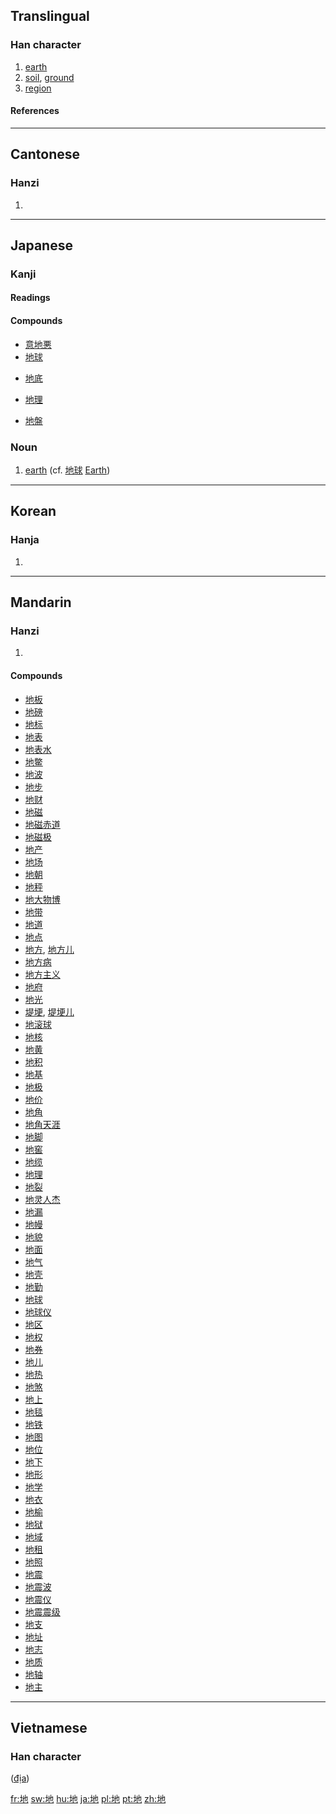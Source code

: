 ==Translingual==
{{stroke order|type=animate}}

===Han character===
{{Han char|rn=32|rad=土|as=03|sn=6|four=4411<sub>2</sub>|canj=土心木 (GPD)}}

# [[earth]]
# [[soil]], [[ground]]
# [[region]]

====References====
{{Han ref|kx=0224.060|dkj=04890|dj=0456.080|hdz=10420.120|uh=5730|ud=22320|bh=A661|bd=42593}}

----

==Cantonese==

===Hanzi===
{{yue-hanzi|jyut=|y=dei6}}

# {{defn|Cantonese}}

----

==Japanese==

===Kanji===
{{ja-kanji|grade=2|rs=土03}}

====Readings====
{{ja-readings|on=[[ち]] (chi), [[じ]] (ji)|kun=[[つち]] (tsuchi)}}

====Compounds====
{{top4}}
*[[意地悪]]
*[[地球]]
{{mid4}}
*[[地底]]
{{mid4}}
*[[地理]]
{{mid4}}
*[[地盤]]
{{bottom}}

===Noun===
{{ja-noun|k|hira=ち|rom=chi}}

# [[earth]] (cf. [[地球]] [[Earth]])

----

==Korean==

===Hanja===
{{ko-hanja|hangeul=지|rv=ji|mr=chi}}

# {{defn|Korean}}

----

==Mandarin==

===Hanzi===
{{cmn-hanzi|pin=[[dì]] ([[di4]]), [[de]] ([[de5]])|wg=ti<sup>4</sup>}}

# {{defn|Mandarin}}

====Compounds====
*[[地板]]
*[[地磅]]
*[[地标]]
*[[地表]]
*[[地表水]]
*[[地鳖]]
*[[地波]]
*[[地步]]
*[[地财]]
*[[地磁]]
*[[地磁赤道]]
*[[地磁极]]
*[[地产]]
*[[地场]]
*[[地朝]]
*[[地秤]]
*[[地大物博]]
*[[地带]]
*[[地道]]
*[[地点]]
*[[地方]], [[地方儿]]
*[[地方病]]
*[[地方主义]]
*[[地府]]
*[[地光]]
*[[堤埂]], [[堤埂儿]]
*[[地滚球]]
*[[地核]]
*[[地黄]]
*[[地积]]
*[[地基]]
*[[地极]]
*[[地价]]
*[[地角]]
*[[地角天涯]]
*[[地脚]]
*[[地窖]]
*[[地缆]]
*[[地理]]
*[[地裂]]
*[[地灵人杰]]
*[[地漏]]
*[[地幔]]
*[[地貌]]
*[[地面]]
*[[地气]]
*[[地壳]]
*[[地勤]]
*[[地球]]
*[[地球仪]]
*[[地区]]
*[[地权]]
*[[地券]]
*[[地儿]]
*[[地热]]
*[[地煞]]
*[[地上]]
*[[地毯]]
*[[地铁]]
*[[地图]]
*[[地位]]
*[[地下]]
*[[地形]]
*[[地学]]
*[[地衣]]
*[[地榆]]
*[[地狱]]
*[[地域]]
*[[地租]]
*[[地照]]
*[[地震]]
*[[地震波]]
*[[地震仪]]
*[[地震震级]]
*[[地支]]
*[[地址]]
*[[地志]]
*[[地质]]
*[[地轴]]
*[[地主]]

----

==Vietnamese==

===Han character===
{{vi-hantu}} ([[địa]])

[[fr:地]]
[[sw:地]]
[[hu:地]]
[[ja:地]]
[[pl:地]]
[[pt:地]]
[[zh:地]]